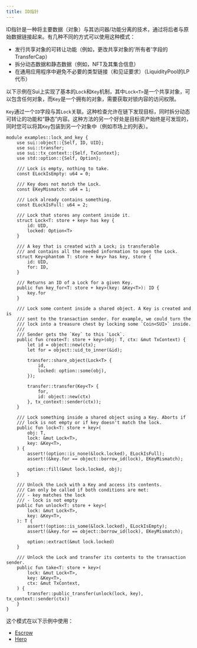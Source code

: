```yaml
---
title: ID指针
---
```


ID指针是一种将主要数据（对象）与其访问器/功能分离的技术，通过将后者与原始数据链接起来。有几种不同的方式可以使用这种模式：

- 发行共享对象的可转让功能（例如，更改共享对象的'所有者'字段的TransferCap）
- 拆分动态数据和静态数据（例如，NFT及其集合信息）
- 在通用应用程序中避免不必要的类型链接（和见证要求）（LiquidityPool的LP代币）

以下示例在Sui上实现了基本的`Lock`和`Key`机制，其中`Lock<T>`是一个共享对象，可以包含任何对象，而`Key`是一个拥有的对象，需要获取对锁内容的访问权限。

`Key`通过一个`ID`字段与其`Lock`关联。这种检查允许在链下发现目标，同时拆分动态可转让的功能和“静态”内容。这种方法的另一个好处是目标资产始终是可发现的，同时您可以将其`Key`包装到另一个对象中（例如市场上的列表）。

```move
module examples::lock_and_key {
    use sui::object::{Self, ID, UID};
    use sui::transfer;
    use sui::tx_context::{Self, TxContext};
    use std::option::{Self, Option};

    /// Lock is empty, nothing to take.
    const ELockIsEmpty: u64 = 0;

    /// Key does not match the Lock.
    const EKeyMismatch: u64 = 1;

    /// Lock already contains something.
    const ELockIsFull: u64 = 2;

    /// Lock that stores any content inside it.
    struct Lock<T: store + key> has key {
        id: UID,
        locked: Option<T>
    }

    /// A key that is created with a Lock; is transferable
    /// and contains all the needed information to open the Lock.
    struct Key<phantom T: store + key> has key, store {
        id: UID,
        for: ID,
    }

    /// Returns an ID of a Lock for a given Key.
    public fun key_for<T: store + key>(key: &Key<T>): ID {
        key.for
    }

    /// Lock some content inside a shared object. A Key is created and is
    /// sent to the transaction sender. For example, we could turn the
    /// lock into a treasure chest by locking some `Coin<SUI>` inside.
    ///
    /// Sender gets the `Key` to this `Lock`.
    public fun create<T: store + key>(obj: T, ctx: &mut TxContext) {
        let id = object::new(ctx);
        let for = object::uid_to_inner(&id);

        transfer::share_object(Lock<T> {
            id,
            locked: option::some(obj),
        });

        transfer::transfer(Key<T> {
            for,
            id: object::new(ctx)
        }, tx_context::sender(ctx));
    }

    /// Lock something inside a shared object using a Key. Aborts if
    /// lock is not empty or if key doesn't match the lock.
    public fun lock<T: store + key>(
        obj: T,
        lock: &mut Lock<T>,
        key: &Key<T>,
    ) {
        assert!(option::is_none(&lock.locked), ELockIsFull);
        assert!(&key.for == object::borrow_id(lock), EKeyMismatch);

        option::fill(&mut lock.locked, obj);
    }

    /// Unlock the Lock with a Key and access its contents.
    /// Can only be called if both conditions are met:
    /// - key matches the lock
    /// - lock is not empty
    public fun unlock<T: store + key>(
        lock: &mut Lock<T>,
        key: &Key<T>,
    ): T {
        assert!(option::is_some(&lock.locked), ELockIsEmpty);
        assert!(&key.for == object::borrow_id(lock), EKeyMismatch);

        option::extract(&mut lock.locked)
    }

    /// Unlock the Lock and transfer its contents to the transaction sender.
    public fun take<T: store + key>(
        lock: &mut Lock<T>,
        key: &Key<T>,
        ctx: &mut TxContext,
    ) {
        transfer::public_transfer(unlock(lock, key), tx_context::sender(ctx))
    }
}
```

这个模式在以下示例中使用：

- [Escrow](https://github.com/MystenLabs/sui/blob/main/examples/move/escrow/sources/example.move)
- [Hero](https://github.com/MystenLabs/sui/blob/main/examples/move/hero/sources/example.move)
